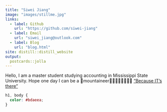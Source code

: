 ```yaml
---
title: "Siwei Jiang"
image: "images/stillme.jpg"
links:
  - label: Github
    url: "https://github.com/siwei-jiang"
  - label: Email
    url: "siwei_jiang@outlook.com"
  - label: Blog
    url: "blog.html"
site: distill::distill_website
output:
  postcards::jolla
---
```


Hello, I am a master student studying accounting in Mississippi State University. Hope one day I can be a 🧭mountaineer🧗‍♀🚵‍♀️🌋🌄️🗻🚞
["Because IT's there"](https://en.wikipedia.org/wiki/George_Mallory){target="_blank"}
<!-- Tools > Project Options > Git -->

```css
h1, body {
  color: #bdaeea;
}
```